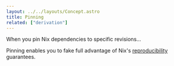 ```yaml
---
layout: ../../layouts/Concept.astro
title: Pinning
related: ["derivation"]
---
```


When you pin Nix dependencies to specific revisions...

Pinning enables you to fake full advantage of Nix's [reproducibility] guarantees.

[reproducibility]: https://reproducible-builds.org
